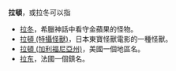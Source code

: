 '''拉頓'''，或拉冬可以指
* [[拉冬|拉冬]]，希臘神話中看守金蘋果的怪物。
* [[拉頓_(特攝怪獸)|拉頓 (特攝怪獸)]]，日本東寶怪獸電影的一種怪獸。
* [[拉頓_(加利福尼亞州)|拉頓 (加利福尼亞州)]]，美國一個地區名。
* [[拉东|拉东]]，法國一個鎮名。

{{disambig|Cat=二字消歧義}}